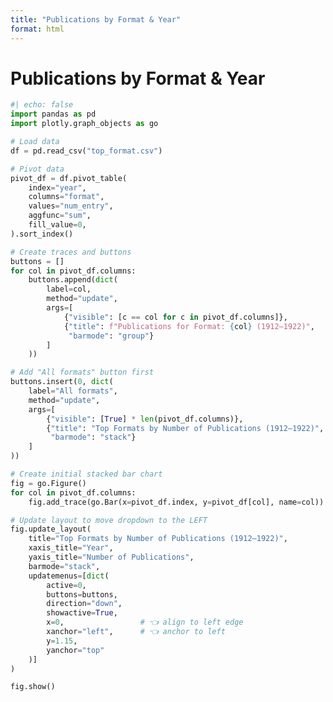 ```yaml
---
title: "Publications by Format & Year"
format: html
---
```


<h1 class="page-top">Publications by Format & Year</h1>

```python
#| echo: false
import pandas as pd
import plotly.graph_objects as go

# Load data
df = pd.read_csv("top_format.csv")

# Pivot data
pivot_df = df.pivot_table(
    index="year",
    columns="format",
    values="num_entry",
    aggfunc="sum",
    fill_value=0,
).sort_index()

# Create traces and buttons
buttons = []
for col in pivot_df.columns:
    buttons.append(dict(
        label=col,
        method="update",
        args=[
            {"visible": [c == col for c in pivot_df.columns]},
            {"title": f"Publications for Format: {col} (1912–1922)",
             "barmode": "group"}
        ]
    ))

# Add "All formats" button first
buttons.insert(0, dict(
    label="All formats",
    method="update",
    args=[
        {"visible": [True] * len(pivot_df.columns)},
        {"title": "Top Formats by Number of Publications (1912–1922)",
         "barmode": "stack"}
    ]
))

# Create initial stacked bar chart
fig = go.Figure()
for col in pivot_df.columns:
    fig.add_trace(go.Bar(x=pivot_df.index, y=pivot_df[col], name=col))

# Update layout to move dropdown to the LEFT
fig.update_layout(
    title="Top Formats by Number of Publications (1912–1922)",
    xaxis_title="Year",
    yaxis_title="Number of Publications",
    barmode="stack",
    updatemenus=[dict(
        active=0,
        buttons=buttons,
        direction="down",
        showactive=True,
        x=0,                 # 👈 align to left edge
        xanchor="left",      # 👈 anchor to left
        y=1.15,
        yanchor="top"
    )]
)

fig.show()


```